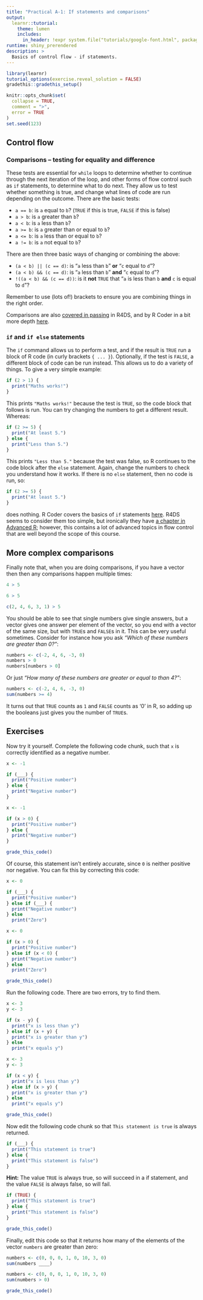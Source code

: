 ```yaml
---
title: "Practical A-1: If statements and comparisons"
output:
  learnr::tutorial:
    theme: lumen
    includes:
      in_header: !expr system.file("tutorials/google-font.html", package = "RPiR")
runtime: shiny_prerendered
description: >
  Basics of control flow - if statements.
---
```


```r
library(learnr)
tutorial_options(exercise.reveal_solution = FALSE)
gradethis::gradethis_setup()

knitr::opts_chunk$set(
  collapse = TRUE,
  comment = ">",
  error = TRUE
)
set.seed(123)
```

## Control flow

### Comparisons -- testing for equality and difference

These tests are essential for `while` loops to determine
whether to continue through the next iteration of the loop, and other forms of flow control
such as `if` statements, to determine what to do next. They allow us to test whether something is true, and
change what lines of code are run depending on the outcome. There are the
basic tests:

- `a == b`: is `a` equal to `b`? (`TRUE` if this is true, `FALSE` if this is false)
- `a > b`: is `a` greater than `b`?
- `a < b`: is `a` less than `b`?
- `a >= b`: is `a` greater than or equal to `b`?
- `a <= b`: is `a` less than or equal to `b`?
- `a != b`: is `a` not equal to `b`?

There are then three basic ways of changing or combining the above:

- `(a < b) || (c == d)`: is "`a` less than `b`" **or** "`c` equal to `d`"?
- `(a < b) && (c == d)`: is "`a` less than `b`" **and** "`c` equal to `d`"?
- `!((a < b) && (c == d))`: is it **not** `TRUE` that "`a` is less than `b` 
**and** `c` is equal to `d`"?

Remember to use (lots of!) brackets to ensure you are combining things in the
right order. 

Comparisons are also [covered in passing][operators-R4DS] in
R4DS, and by R Coder in a bit more depth [here][operators-rcoder].

### `if` and `if else` statements

The `if` command allows us to perform a test, and if the result is `TRUE` run 
a block of R code (in curly brackets `{ ... }`). Optionally, if the test is
`FALSE`, a different block of code can be run instead. This allows us to do a
variety of things. To give a very simple example:

```r
if (2 > 1) {
  print("Maths works!")
}
```

This prints `"Maths works!"` because the test is `TRUE`, so the code block
that follows is run. You can try changing the numbers to get a different result. Whereas:

```r
if (2 >= 5) {
  print("At least 5.")
} else {
  print("Less than 5.")
}
```

This prints `"Less than 5."` because the test was false, so R
continues to the code block after the `else` statement. Again, change the numbers to check you understand how it works. If there is no `else`
statement, then no code is run, so:

```r
if (2 >= 5) {
  print("At least 5.")
}
```

does nothing. R Coder covers the basics of `if` statements [here][if-rcoder].
R4DS seems to consider them too simple, but ironically they have [a chapter in
Advanced R][if-advanced-r2]; however, this contains a lot of advanced topics in
flow control that are well beyond the scope of this course.

[operators-R4DS]: https://r4ds.had.co.nz/transform.html?q=compa#comparisons
[if-advanced-r2]: https://adv-r.hadley.nz/control-flow.html
[operators-rcoder]: https://r-coder.com/operators-r
[if-rcoder]: https://r-coder.com/if-else-r

## More complex comparisons

Finally note that, when you are doing comparisons, if you have a
vector then then any comparisons happen multiple times:

```r
4 > 5

6 > 5

c(2, 4, 6, 3, 1) > 5
```

You should be able to see that single numbers give single answers, but a vector
gives one answer per element of the vector, so you end with a vector of the same
size, but with `TRUE`s and `FALSE`s in it. This can be very useful sometimes.
Consider for instance how you ask *"Which of these numbers are greater than 0?"*:

```r
numbers <- c(-2, 4, 6, -3, 0)
numbers > 0
numbers[numbers > 0]
```

Or just *"How many of these numbers are greater or equal to than 4?"*:

```r
numbers <- c(-2, 4, 6, -3, 0)
sum(numbers >= 4)
```

It turns out that `TRUE` counts as `1` and `FALSE` counts as '0' in R, so adding
up the booleans just gives you the number of `TRUE`s.

## Exercises

Now try it yourself. Complete the following code chunk, such that `x` is 
correctly identified as a negative number.

```r
x <- -1

if (___) {
  print("Positive number")
} else {
  print("Negative number")
}
```

```r
x <- -1

if (x > 0) {
  print("Positive number")
} else {
  print("Negative number")
}
```

```r
grade_this_code()
```

Of course, this statement isn't entirely accurate, since `0` is neither positive
nor negative. You can fix this by correcting this code:

```r
x <- 0

if (___) {
  print("Positive number")
} else if (___) {
  print("Negative number")
} else
  print("Zero")
```

```r
x <- 0

if (x > 0) {
  print("Positive number")
} else if (x < 0) {
  print("Negative number")
} else
  print("Zero")
```

```r
grade_this_code()
```

Run the following code. There are two errors, try to find them.

```r
x <- 3
y <- 3

if (x - y) {
  print("x is less than y")
} else if (x + y) {
  print("x is greater than y")
} else 
  print("x equals y")
```

```r
x <- 3
y <- 3

if (x < y) {
  print("x is less than y")
} else if (x > y) {
  print("x is greater than y")
} else 
  print("x equals y")
```

```r
grade_this_code()
```

Now edit the following code chunk so that `This statement is true` is 
always returned.

```r
if (___) {
  print("This statement is true")
} else {
  print("This statement is false")
}
```

<div id="ifexercise4-hint">
**Hint:** The value `TRUE` is always true, so will succeed in a if statement, and the value `FALSE` is always false, so will fail.
</div>

```r
if (TRUE) {
  print("This statement is true")
} else {
  print("This statement is false")
}
```

```r
grade_this_code()
```

Finally, edit this code so that it returns how many of the elements of the
vector `numbers` are greater than zero:

```r
numbers <- c(0, 0, 0, 1, 0, 10, 3, 0)
sum(numbers ____)
```

```r
numbers <- c(0, 0, 0, 1, 0, 10, 3, 0)
sum(numbers > 0)
```

```r
grade_this_code()
```
